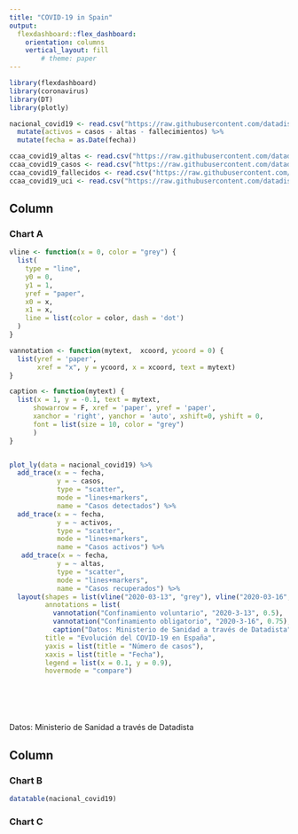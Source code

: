 ```yaml
---
title: "COVID-19 in Spain"
output: 
  flexdashboard::flex_dashboard:
    orientation: columns
    vertical_layout: fill
        # theme: paper
---
```


```r
library(flexdashboard)
library(coronavirus)
library(DT)
library(plotly)

nacional_covid19 <- read.csv("https://raw.githubusercontent.com/datadista/datasets/master/COVID%2019/nacional_covid19.csv") %>% 
  mutate(activos = casos - altas - fallecimientos) %>% 
  mutate(fecha = as.Date(fecha))

ccaa_covid19_altas <- read.csv("https://raw.githubusercontent.com/datadista/datasets/master/COVID%2019/ccaa_covid19_altas.csv")
ccaa_covid19_casos <- read.csv("https://raw.githubusercontent.com/datadista/datasets/master/COVID%2019/ccaa_covid19_casos.csv")
ccaa_covid19_fallecidos <- read.csv("https://raw.githubusercontent.com/datadista/datasets/master/COVID%2019/ccaa_covid19_fallecidos.csv")
ccaa_covid19_uci <- read.csv("https://raw.githubusercontent.com/datadista/datasets/master/COVID%2019/ccaa_covid19_uci.csv") 


```

Column {data-width=650}
-----------------------------------------------------------------------

### Chart A

```r

vline <- function(x = 0, color = "grey") {
  list(
    type = "line", 
    y0 = 0, 
    y1 = 1, 
    yref = "paper",
    x0 = x, 
    x1 = x, 
    line = list(color = color, dash = 'dot')
  )
}

vannotation <- function(mytext,  xcoord, ycoord = 0) {
  list(yref = 'paper', 
       xref = "x", y = ycoord, x = xcoord, text = mytext)
}

caption <- function(mytext) {
  list(x = 1, y = -0.1, text = mytext, 
      showarrow = F, xref = 'paper', yref = 'paper', 
      xanchor = 'right', yanchor = 'auto', xshift=0, yshift = 0,
      font = list(size = 10, color = "grey")
      )
}


plot_ly(data = nacional_covid19) %>% 
  add_trace(x = ~ fecha,
            y = ~ casos,
            type = "scatter",
            mode = "lines+markers",
            name = "Casos detectados") %>% 
  add_trace(x = ~ fecha,
            y = ~ activos,
            type = "scatter",
            mode = "lines+markers",
            name = "Casos activos") %>% 
   add_trace(x = ~ fecha,
            y = ~ altas,
            type = "scatter",
            mode = "lines+markers",
            name = "Casos recuperados") %>% 
  layout(shapes = list(vline("2020-03-13", "grey"), vline("2020-03-16", "grey")),
         annotations = list(
           vannotation("Confinamiento voluntario", "2020-3-13", 0.5),
           vannotation("Confinamiento obligatorio", "2020-3-16", 0.75),
           caption("Datos: Ministerio de Sanidad a través de Datadista")),
         title = "Evolución del COVID-19 en España",
         yaxis = list(title = "Número de casos"),
         xaxis = list(title = "Fecha"),
         legend = list(x = 0.1, y = 0.9),
         hovermode = "compare")  
  






```

Datos: Ministerio de Sanidad a través de Datadista

Column {data-width=350}
-----------------------------------------------------------------------

### Chart B

```r
datatable(nacional_covid19)

```

### Chart C

```r

```


